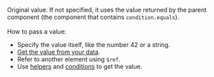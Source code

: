 Original value. If not specified, it uses the value returned by the parent component (the component that contains `condition.equals`).<br/><br/>How to pass a value:

- Specify the value itself, like the number 42 or a string.
- [Get the value from your data](/docs/template-builder/operations/work-with-data).
- Refer to another element using `$ref`.
- Use [helpers](/docs/template-builder/reference/helpers) and [conditions](/docs/template-builder/reference/conditions) to get the value.
